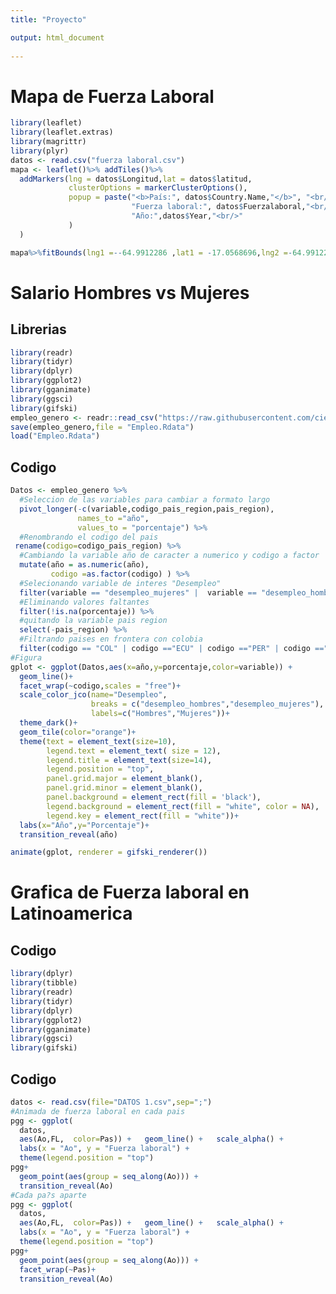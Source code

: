 ```yaml
---
title: "Proyecto"

output: html_document
    
---
```


# Mapa de Fuerza Laboral
```r
library(leaflet)
library(leaflet.extras)
library(magrittr)
library(plyr)
datos <- read.csv("fuerza laboral.csv")
mapa <- leaflet()%>% addTiles()%>%
  addMarkers(lng = datos$Longitud,lat = datos$latitud,
             clusterOptions = markerClusterOptions(),
             popup = paste("<b>País:", datos$Country.Name,"</b>", "<br/>",
                           "Fuerza laboral:", datos$Fuerzalaboral,"<br/>",
                           "Año:",datos$Year,"<br/>"
             )
  )

mapa%>%fitBounds(lng1 =--64.9912286 ,lat1 = -17.0568696,lng2 =-64.9912286 ,lat2 =-17.0568696 )

```

# Salario Hombres vs Mujeres
## Librerias
```r
library(readr)
library(tidyr)
library(dplyr)
library(ggplot2)
library(gganimate)
library(ggsci)
library(gifski)
empleo_genero <- readr::read_csv("https://raw.githubusercontent.com/cienciadedatos/datos-de-miercoles/master/datos/2019/2019-10-16/empleo_genero.csv")
save(empleo_genero,file = "Empleo.Rdata")
load("Empleo.Rdata")
```

## Codigo
```r
Datos <- empleo_genero %>%
  #Seleccion de las variables para cambiar a formato largo
  pivot_longer(-c(variable,codigo_pais_region,pais_region),
               names_to ="año",
               values_to = "porcentaje") %>% 
  #Renombrando el codigo del pais
 rename(codigo=codigo_pais_region) %>% 
  #Cambiando la variable año de caracter a numerico y codigo a factor
  mutate(año = as.numeric(año),
         codigo =as.factor(codigo) ) %>% 
  #Selecionando variable de interes "Desempleo"
  filter(variable == "desempleo_mujeres" |  variable == "desempleo_hombres") %>% 
  #Eliminando valores faltantes
  filter(!is.na(porcentaje)) %>% 
  #quitando la variable pais region
  select(-pais_region) %>%  
  #Filtrando paises en frontera con colobia
  filter(codigo == "COL" | codigo =="ECU" | codigo =="PER" | codigo =="VEN" | codigo =="BRA" | codigo =="PAN")
#Figura
gplot <- ggplot(Datos,aes(x=año,y=porcentaje,color=variable)) + 
  geom_line()+
  facet_wrap(~codigo,scales = "free")+
  scale_color_jco(name="Desempleo",
                  breaks = c("desempleo_hombres","desempleo_mujeres"),
                  labels=c("Hombres","Mujeres"))+
  theme_dark()+
  geom_tile(color="orange")+
  theme(text = element_text(size=10),
        legend.text = element_text( size = 12),
        legend.title = element_text(size=14),
        legend.position = "top",
        panel.grid.major = element_blank(),
        panel.grid.minor = element_blank(),
        panel.background = element_rect(fill = 'black'),
        legend.background = element_rect(fill = "white", color = NA),
        legend.key = element_rect(fill = "white"))+
  labs(x="Año",y="Porcentaje")+
  transition_reveal(año)

animate(gplot, renderer = gifski_renderer())

```


# Grafica de Fuerza laboral en Latinoamerica
## Codigo
```r
library(dplyr)
library(tibble)
library(readr)
library(tidyr)
library(dplyr)
library(ggplot2)
library(gganimate)
library(ggsci)
library(gifski)
```

## Codigo
```r
datos <- read.csv(file="DATOS 1.csv",sep=";")
#Animada de fuerza laboral en cada pais 
pgg <- ggplot(
  datos,
  aes(Ao,FL,  color=Pas)) +   geom_line() +   scale_alpha() +
  labs(x = "Ao", y = "Fuerza laboral") +
  theme(legend.position = "top")
pgg+   
  geom_point(aes(group = seq_along(Ao))) +
  transition_reveal(Ao)
#Cada pa?s aparte
pgg <- ggplot(
  datos,
  aes(Ao,FL,  color=Pas)) +   geom_line() +   scale_alpha() +
  labs(x = "Ao", y = "Fuerza laboral") +
  theme(legend.position = "top")
pgg+   
  geom_point(aes(group = seq_along(Ao))) +
  facet_wrap(~Pas)+
  transition_reveal(Ao)
```
